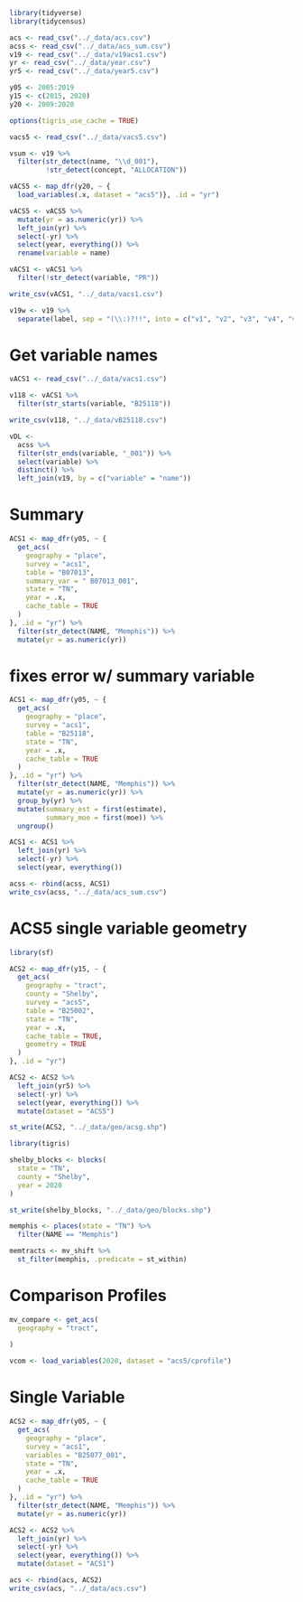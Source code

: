 
```r
library(tidyverse)
library(tidycensus)
```


```r
acs <- read_csv("../_data/acs.csv")
acss <- read_csv("../_data/acs_sum.csv")
v19 <- read_csv("../_data/v19acs1.csv")
yr <- read_csv("../_data/year.csv")
yr5 <- read_csv("../_data/year5.csv")

y05 <- 2005:2019
y15 <- c(2015, 2020)
y20 <- 2009:2020

options(tigris_use_cache = TRUE)
```

```r
vacs5 <- read_csv("../_data/vacs5.csv")
```


```r
vsum <- v19 %>% 
  filter(str_detect(name, "\\d_001"),
         !str_detect(concept, "ALLOCATION"))
```

```r
vACS5 <- map_dfr(y20, ~ {
  load_variables(.x, dataset = "acs5")}, .id = "yr")
```

```r
vACS5 <- vACS5 %>% 
  mutate(yr = as.numeric(yr)) %>%
  left_join(yr) %>% 
  select(-yr) %>% 
  select(year, everything()) %>% 
  rename(variable = name)
```

```r
vACS1 <- vACS1 %>%
  filter(!str_detect(variable, "PR"))
```

```r
write_csv(vACS1, "../_data/vacs1.csv")
```

```r
v19w <- v19 %>% 
  separate(label, sep = "(\\:)?!!", into = c("v1", "v2", "v3", "v4", "v5", "v6", "v7", "v8"))
```

# Get variable names

```r
vACS1 <- read_csv("../_data/vacs1.csv")
```


```r
v118 <- vACS1 %>% 
  filter(str_starts(variable, "B25118")) 

write_csv(v118, "../_data/vB25118.csv")
```

```r
vDL <-
  acss %>% 
  filter(str_ends(variable, "_001")) %>% 
  select(variable) %>% 
  distinct() %>% 
  left_join(v19, by = c("variable" = "name"))
```


# Summary

```r
ACS1 <- map_dfr(y05, ~ {
  get_acs(
    geography = "place",
    survey = "acs1",
    table = "B07013",
    summary_var = "	B07013_001",
    state = "TN",
    year = .x,
    cache_table = TRUE
  )
}, .id = "yr") %>% 
  filter(str_detect(NAME, "Memphis")) %>% 
  mutate(yr = as.numeric(yr))
```

# fixes error w/ summary variable
```r
ACS1 <- map_dfr(y05, ~ {
  get_acs(
    geography = "place",
    survey = "acs1",
    table = "B25118",
    state = "TN",
    year = .x,
    cache_table = TRUE
  )
}, .id = "yr") %>% 
  filter(str_detect(NAME, "Memphis")) %>% 
  mutate(yr = as.numeric(yr)) %>% 
  group_by(yr) %>% 
  mutate(summary_est = first(estimate),
         summary_moe = first(moe)) %>% 
  ungroup()
```

```r
ACS1 <- ACS1 %>%
  left_join(yr) %>% 
  select(-yr) %>% 
  select(year, everything())
```

```r
acss <- rbind(acss, ACS1)
write_csv(acss, "../_data/acs_sum.csv")
```

# ACS5 single variable geometry

```r
library(sf)
```

```r
ACS2 <- map_dfr(y15, ~ {
  get_acs(
    geography = "tract",
    county = "Shelby",
    survey = "acs5",
    table = "B25002",
    state = "TN",
    year = .x,
    cache_table = TRUE,
    geometry = TRUE
  )
}, .id = "yr")
```

```r
ACS2 <- ACS2 %>% 
  left_join(yr5) %>% 
  select(-yr) %>% 
  select(year, everything()) %>% 
  mutate(dataset = "ACS5")
```

```r
st_write(ACS2, "../_data/geo/acsg.shp")
```

```r
library(tigris)
```

```r
shelby_blocks <- blocks(
  state = "TN",
  county = "Shelby",
  year = 2020
)
```

```r
st_write(shelby_blocks, "../_data/geo/blocks.shp")
```

```r
memphis <- places(state = "TN") %>% 
  filter(NAME == "Memphis")
```

```r
memtracts <- mv_shift %>% 
  st_filter(memphis, .predicate = st_within)
```

# Comparison Profiles

```r
mv_compare <- get_acs(
  geography = "tract",
  
)
```

```r
vcom <- load_variables(2020, dataset = "acs5/cprofile")
```


# Single Variable

```r
ACS2 <- map_dfr(y05, ~ {
  get_acs(
    geography = "place",
    survey = "acs1",
    variables = "B25077_001",
    state = "TN",
    year = .x,
    cache_table = TRUE
  )
}, .id = "yr") %>% 
  filter(str_detect(NAME, "Memphis")) %>% 
  mutate(yr = as.numeric(yr))
```

```r
ACS2 <- ACS2 %>%
  left_join(yr) %>% 
  select(-yr) %>% 
  select(year, everything()) %>% 
  mutate(dataset = "ACS1")
```

```r
acs <- rbind(acs, ACS2)
write_csv(acs, "../_data/acs.csv")
```
